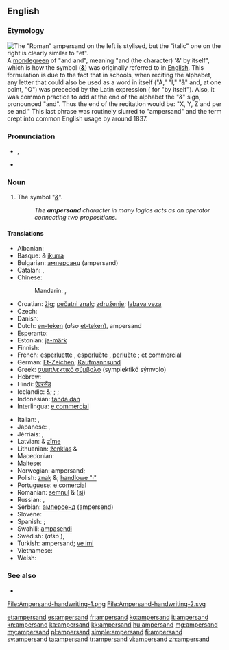 {{also|ampèrsand}}
==English==

===Etymology===
[[Image:Ampersand.svg|thumb|right|The "Roman" ampersand on the left is stylised, but the "italic" one on the right is clearly similar to "et".]]
A [[mondegreen]] of "and {{term|per se|lang=la}} and", meaning "and (the character) '&' by itself", which is how the symbol ('''[[&]]''') was originally referred to in [[English]]. This formulation is due to the fact that in schools, when reciting the alphabet, any letter that could also be used as a word in itself ("A," "I," "&" and, at one point, "O") was preceded by the Latin expression {{term|per se|lang=la}} ({{etyl|la|en}} for "by itself"). Also, it was common practice to add at the end of the alphabet the "&" sign, pronounced "and". Thus the end of the recitation would be: "X, Y, Z and per se and." This last phrase was routinely slurred to "ampersand" and the term crept into common English usage by around 1837.

===Pronunciation===
* {{a|UK}} {{IPA|/ˈæm.pə(ɹ).sænd/|/ˈæmp.ə(ɹ)ˌzænd/}}, {{X-SAMPA|/'{m.p@(r\).s{nd/|/"{m.p@(r\)%z{nd/}}
* {{audio|en-us-ampersand.ogg|Audio (US)}}

===Noun===
{{en-noun}}

# The symbol "[[&]]".
#: ''The '''ampersand''' character in many logics acts as an operator connecting two propositions.''

====Translations====
{{trans-top|the symbol &}}
* Albanian: {{t-|sq|simbol}}
* Basque: & [[ikurra]]
* Bulgarian: [[амперсанд]] (ampersand) {{m}}
* Catalan: {{t-|ca|i comercial|f}}, {{t-|ca|et|m}}
* Chinese:
*: Mandarin: {{t-|cmn|和號|sc=Hani}}, {{t-|cmn|和号|tr=hé hào|sc=Hani}}
* Croatian: [[žig]]; [[pečatni znak]]; [[združenje]]; [[labava veza]]
* Czech: {{t-|cs|ampersand}}
* Danish: {{t-|da|og-tegn}}
* Dutch: [[en-teken]] (''also'' [[et-teken]]), ampersand
* Esperanto: {{t-|eo|kaj-signo}}
* Estonian: [[ja-märk]]
* Finnish: {{t-|fi|et-merkki}}
* French: [[esperluette]] {{f}}, [[esperluète]] {{f}}, [[perluète]] {{f}} ; [[et commercial]] {{m}}
* German: [[Et-Zeichen]]; [[Kaufmannsund]] {{n}}
* Greek: [[συμπλεκτικό σύμβολο]] (symplektikó sýmvolo) {{n}}
* Hebrew: {{t-|he|א‏מפ‏רסנד|m|alt=אָ‏מְפֵּ‏רְסָ‏נְד|tr=ámpersand}}
* Hindi: [[ऐंपरसैंड]]
* Icelandic: {{t-|is|táknið}} &; {{t-|is|og-lykkja}}; {{t-|is|tengilykkja}}; {{t-|is|hlíðskipulykkja}}
* Indonesian: [[tanda dan]]
* Interlingua: [[e commercial]]
{{trans-mid}}
* Italian: {{t-|it|e commerciale|f}}, {{t+|it|ampersand}}
* Japanese: {{t+|ja|アンパサンド|tr=ampasando}}, {{t-|ja|アンド|tr=ando}}
* Jèrriais: {{tø|roa-jer|ampèrsand|m}}, {{tø|roa-jer|et|m}}
* Latvian: & [[zīme]]
* Lithuanian: [[ženklas]] &
* Macedonian: {{t-|mk|амперсанд|m|tr=ámpersand}}
* Maltese: {{t-|mt|u kummerċjali}}
* Norwegian: ampersand; {{t-|no|kringle}}
* Polish: [[znak]] &; [[handlowe "i"]]
* Portuguese: [[e comercial]] {{m}}
* Romanian: [[semnul]] & ([[și]])
* Russian: {{t+|ru|амперсанд|m|tr=ampersánd}}, {{t-|ru|знак конъюнкции|m|tr=znak kon”júnkcii}}
* Serbian: [[амперсенд]] (ampersend)
* Slovene: {{t+|sl|vezaj}}
* Spanish: {{t-|es|y comercial|m}}; {{t+|es|et|f}}
* Swahili: [[ampasendi]]
* Swedish: {{t-|sv|och-tecken|n}} (''also'' {{t+|sv|et-tecken|n}}),  {{t+|sv|ampersand|c}}
* Turkish: ampersand; [[ve imi]]
* Vietnamese: {{t+|vi|ký hiệu}}
* Welsh: {{t-|cy|ampersand}}
{{trans-bottom}}

===See also===
* {{pedia}}
<gallery caption="Handwritten styles" perrow=2>
File:Ampersand-handwriting-1.png
File:Ampersand-handwriting-2.svg
</gallery>
{{typography marks}}

[[et:ampersand]]
[[es:ampersand]]
[[fr:ampersand]]
[[ko:ampersand]]
[[it:ampersand]]
[[kn:ampersand]]
[[ka:ampersand]]
[[kk:ampersand]]
[[hu:ampersand]]
[[mg:ampersand]]
[[my:ampersand]]
[[pl:ampersand]]
[[simple:ampersand]]
[[fi:ampersand]]
[[sv:ampersand]]
[[ta:ampersand]]
[[tr:ampersand]]
[[vi:ampersand]]
[[zh:ampersand]]